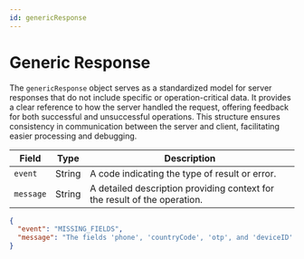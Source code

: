 ```yaml
---
id: genericResponse
---
```


# Generic Response




The `genericResponse` object serves as a standardized model for server responses that do not include specific or operation-critical data. It provides a clear reference to how the server handled the request, offering feedback for both successful and unsuccessful operations. This structure ensures consistency in communication between the server and client, facilitating easier processing and debugging.



| Field    | Type   | Description                                                                 |
|----------|--------|-----------------------------------------------------------------------------|
| `event`  | String | A code indicating the type of result or error.                              |
| `message`| String | A detailed description providing context for the result of the operation.   |


```JSON
{
  "event": "MISSING_FIELDS",
  "message": "The fields 'phone', 'countryCode', 'otp', and 'deviceID' are required."
}
```